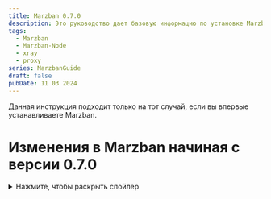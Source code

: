 ```yaml
---
title: Marzban 0.7.0
description: Это руководство дает базовую информацию по установке Marzban согласно информации из официального репозитория.
tags:
  - Marzban
  - Marzban-Node
  - xray
  - proxy
series: MarzbanGuide
draft: false
pubDate: 11 03 2024
---
```


Данная инструкция подходит только на тот случай, если вы впервые устанавливаете Marzban.

# Изменения в Marzban начиная с версии 0.7.0

<details>
  <summary>Нажмите, чтобы раскрыть спойлер</summary>
  <p>Это текст внутри спойлера. Здесь можно разместить любую информацию, которая будет скрыта до нажатия на спойлер.</p>
</details>

